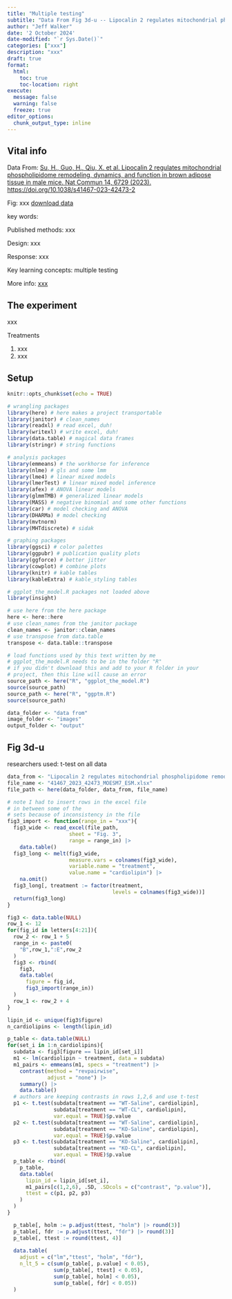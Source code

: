 ```yaml
---
title: "Multiple testing"
subtitle: "Data From Fig 3d-u -- Lipocalin 2 regulates mitochondrial phospholipidome remodeling, dynamics, and function in brown adipose tissue in male mice"
author: "Jeff Walker"
date: '2 October 2024'
date-modified: "`r Sys.Date()`"
categories: ["xxx"]
description: "xxx"
draft: true
format: 
  html: 
    toc: true 
    toc-location: right
execute: 
  message: false
  warning: false
  freeze: true
editor_options: 
  chunk_output_type: inline
---
```


## Vital info

Data From: [Su, H., Guo, H., Qiu, X. et al. Lipocalin 2 regulates mitochondrial phospholipidome remodeling, dynamics, and function in brown adipose tissue in male mice. Nat Commun 14, 6729 (2023). https://doi.org/10.1038/s41467-023-42473-2](https://www.nature.com/articles/s41467-023-42473-2){target="_blank"}

Fig: xxx [download data](../../data from/Lipocalin 2 regulates mitochondrial phospholipidome remodeling, dynamics, and function in brown adipose tissue in male mice/41467_2023_42473_MOESM7_ESM.xlsx){target="_blank"}

key words: 

Published methods: xxx

Design: xxx

Response: xxx

Key learning concepts: multiple testing

More info: [xxx](xxx){target="_blank"}

## The experiment

xxx

Treatments

1. xxx
2. xxx

## Setup

```r
knitr::opts_chunk$set(echo = TRUE)

# wrangling packages
library(here) # here makes a project transportable
library(janitor) # clean_names
library(readxl) # read excel, duh!
library(writexl) # write excel, duh!
library(data.table) # magical data frames
library(stringr) # string functions

# analysis packages
library(emmeans) # the workhorse for inference
library(nlme) # gls and some lmm
library(lme4) # linear mixed models
library(lmerTest) # linear mixed model inference
library(afex) # ANOVA linear models
library(glmmTMB) # generalized linear models
library(MASS) # negative binomial and some other functions
library(car) # model checking and ANOVA
library(DHARMa) # model checking
library(mvtnorm)
library(MHTdiscrete) # sidak

# graphing packages
library(ggsci) # color palettes
library(ggpubr) # publication quality plots
library(ggforce) # better jitter
library(cowplot) # combine plots
library(knitr) # kable tables
library(kableExtra) # kable_styling tables

# ggplot_the_model.R packages not loaded above
library(insight)

# use here from the here package
here <- here::here
# use clean_names from the janitor package
clean_names <- janitor::clean_names
# use transpose from data.table
transpose <- data.table::transpose

# load functions used by this text written by me
# ggplot_the_model.R needs to be in the folder "R"
# if you didn't download this and add to your R folder in your
# project, then this line will cause an error
source_path <- here("R", "ggplot_the_model.R")
source(source_path)
source_path <- here("R", "ggptm.R")
source(source_path)

data_folder <- "data from"
image_folder <- "images"
output_folder <- "output"
```

## Fig 3d-u

researchers used: t-test on all data

```r
data_from <- "Lipocalin 2 regulates mitochondrial phospholipidome remodeling, dynamics, and function in brown adipose tissue in male mice"
file_name <- "41467_2023_42473_MOESM7_ESM.xlsx"
file_path <- here(data_folder, data_from, file_name)

# note I had to insert rows in the excel file 
# in between some of the
# sets because of inconsistency in the file
fig3_import <- function(range_in = "xxx"){
  fig3_wide <- read_excel(file_path,
                    sheet = "Fig. 3",
                    range = range_in) |>
    data.table()
  fig3_long <- melt(fig3_wide,
                    measure.vars = colnames(fig3_wide),
                    variable.name = "treatment",
                    value.name = "cardiolipin") |>
    na.omit()
  fig3_long[, treatment := factor(treatment,
                                  levels = colnames(fig3_wide))]
  return(fig3_long)
}

fig3 <- data.table(NULL)
row_1 <- 12
for(fig_id in letters[4:21]){
  row_2 <- row_1 + 5
  range_in <- paste0(
    "B",row_1,":E",row_2
  )
  fig3 <- rbind(
    fig3,
    data.table(
      figure = fig_id,
      fig3_import(range_in))
  )
  row_1 <- row_2 + 4
}

```


```r
lipin_id <- unique(fig3$figure)
n_cardiolipins <- length(lipin_id)

p_table <- data.table(NULL)
for(set_i in 1:n_cardiolipins){
  subdata <- fig3[figure == lipin_id[set_i]]
  m1 <- lm(cardiolipin ~ treatment, data = subdata)
  m1_pairs <- emmeans(m1, specs = "treatment") |>
    contrast(method = "revpairwise",
             adjust = "none") |>
    summary() |>
    data.table()
  # authors are keeping contrasts in rows 1,2,6 and use t-test
  p1 <- t.test(subdata[treatment == "WT-Saline", cardiolipin],
               subdata[treatment == "WT-CL", cardiolipin],
               var.equal = TRUE)$p.value
  p2 <- t.test(subdata[treatment == "WT-Saline", cardiolipin],
               subdata[treatment == "KO-Saline", cardiolipin],
               var.equal = TRUE)$p.value
  p3 <- t.test(subdata[treatment == "KO-Saline", cardiolipin],
               subdata[treatment == "KO-CL", cardiolipin],
               var.equal = TRUE)$p.value
  p_table <- rbind(
    p_table,
    data.table(
      lipin_id = lipin_id[set_i],
      m1_pairs[c(1,2,6), .SD, .SDcols = c("contrast", "p.value")],
      ttest = c(p1, p2, p3)
    )
  )
}

  p_table[, holm := p.adjust(ttest, "holm") |> round(3)]
  p_table[, fdr := p.adjust(ttest, "fdr") |> round(3)]
  p_table[, ttest := round(ttest, 4)]
  
  data.table(
    adjust = c("lm","ttest", "holm", "fdr"),
    n_lt_5 = c(sum(p_table[, p.value] < 0.05),
               sum(p_table[, ttest] < 0.05),
               sum(p_table[, holm] < 0.05),
               sum(p_table[, fdr] < 0.05))
  )

```

